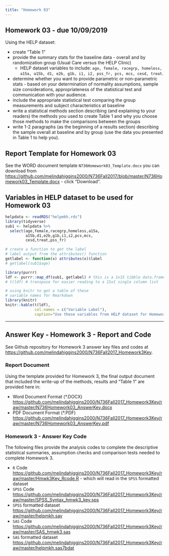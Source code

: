 ```yaml
---
title: "Homework 03"
---
```


## Homework 03 - due 10/09/2019

Using the HELP dataset:

* create "Table 1"
* provide the summary stats for the baseline data - overall and by randomization group (Usual Care versus the HELP Clinic)
     - HELP dataset variables to include: `age, female, racegrp, homeless, a15a, a15b, d1, e2b, g1b, i1, i2, pss_fr, pcs, mcs, cesd, treat`.
* determine whether you want to provide parametric or non-parametric stats - based on your determination of normality assumptions, sample size considerations, appropriateness of the statistical test and communication with your audience.
* include the appropriate statistical test comparing the group measurements and subject characteristics at baseline
* write a statistical methods section describing (and explaining to your readers) the methods you used to create Table 1 and why you choose those methods to make the comparisons between the groups
* write 1-2 paragraphs (as the beginning of a results section) describing the sample overall at baseline and by group (use the data you presented in Table 1 to help you).

## Report Template for Homework 03

See the WORD document template `N736Homework03_Template.docx` you can download from [https://github.com/melindahiggins2000/N736Fall2017/blob/master/N736Homework03_Template.docx](https://github.com/melindahiggins2000/N736Fall2017/blob/master/N736Homework03_Template.docx) - click "Download".

## Variables in HELP dataset to be used for Homework 03

```r
helpdata <- readRDS("helpmkh.rds")
library(tidyverse)
sub1 <- helpdata %>%
  select(age,female,racegrp,homeless,a15a,
         a15b,d1,e2b,g1b,i1,i2,pcs,mcs,
         cesd,treat,pss_fr)

# create a function to get the label
# label output from the attributes() function
getlabel <- function(x) attributes(x)$label
# getlabel(sub1$age)

library(purrr)
ldf <- purrr::map_df(sub1, getlabel) # this is a 1x15 tibble data.frame
# t(ldf) # transpose for easier reading to a 15x1 single column list

# using knitr to get a table of these
# variable names for Rmarkdown
library(knitr)
knitr::kable(t(ldf),
             col.names = c("Variable Label"),
             caption="Use these variables from HELP dataset for Homework 03")

```

---

## Answer Key - Homework 3 - Report and Code

See Github repository for Homework 3 answer key files and codes at [https://github.com/melindahiggins2000/N736Fall2017_Homework3Key](https://github.com/melindahiggins2000/N736Fall2017_Homework3Key).

### Report Document

Using the template provided for Homework 3, the final output document that included the write-up of the methods, results and "Table 1" are provided here in:

* Word Document Format (*.DOCX) [https://github.com/melindahiggins2000/N736Fall2017_Homework3Key/raw/master/N736Homework03_AnswerKey.docx](https://github.com/melindahiggins2000/N736Fall2017_Homework3Key/raw/master/N736Homework03_AnswerKey.docx)
* PDF Document Format (*.PDF) [https://github.com/melindahiggins2000/N736Fall2017_Homework3Key/raw/master/N736Homework03_AnswerKey.pdf](https://github.com/melindahiggins2000/N736Fall2017_Homework3Key/raw/master/N736Homework03_AnswerKey.pdf)

### Homework 3 - Answer Key Code

The following files provide the analysis codes to complete the descriptive statistical summaries, assumption checks and comparison tests needed to complete Homework 3.

* `R` Code [https://github.com/melindahiggins2000/N736Fall2017_Homework3Key/raw/master/Hmwk3Key_Rcode.R](https://github.com/melindahiggins2000/N736Fall2017_Homework3Key/raw/master/Hmwk3Key_Rcode.R) - which will read in the `SPSS` formatted dataset
* `SPSS` Code [https://github.com/melindahiggins2000/N736Fall2017_Homework3Key/raw/master/SPSS_Syntax_hmwk3_key.sps](https://github.com/melindahiggins2000/N736Fall2017_Homework3Key/raw/master/SPSS_Syntax_hmwk3_key.sps)
* `SPSS` formatted dataset [https://github.com/melindahiggins2000/N736Fall2017_Homework3Key/raw/master/helpmkh.sav](https://github.com/melindahiggins2000/N736Fall2017_Homework3Key/raw/master/helpmkh.sav)
* `SAS` Code [https://github.com/melindahiggins2000/N736Fall2017_Homework3Key/raw/master/SAS_hmwk3.sas](https://github.com/melindahiggins2000/N736Fall2017_Homework3Key/raw/master/SAS_hmwk3.sas)
* `SAS` formatted dataset [https://github.com/melindahiggins2000/N736Fall2017_Homework3Key/raw/master/helpmkh.sas7bdat](https://github.com/melindahiggins2000/N736Fall2017_Homework3Key/raw/master/helpmkh.sas7bdat)
